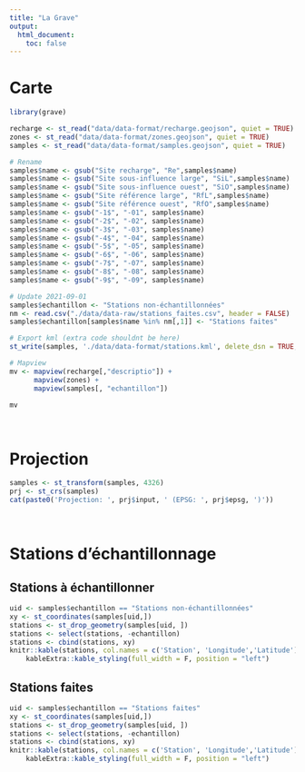 ```yaml
---
title: "La Grave"
output:
  html_document:
    toc: false
---
```


<style type="text/css">
.main-container {
  max-width: 1800px;
  margin-left: auto;
  margin-right: auto;
}
</style>

# Carte

```r
library(grave)

recharge <- st_read("data/data-format/recharge.geojson", quiet = TRUE)
zones <- st_read("data/data-format/zones.geojson", quiet = TRUE)
samples <- st_read("data/data-format/samples.geojson", quiet = TRUE)

# Rename
samples$name <- gsub("Site recharge", "Re",samples$name)
samples$name <- gsub("Site sous-influence large", "SiL",samples$name)
samples$name <- gsub("Site sous-influence ouest", "SiO",samples$name)
samples$name <- gsub("Site référence large", "RfL",samples$name)
samples$name <- gsub("Site référence ouest", "RfO",samples$name)
samples$name <- gsub("-1$", "-01", samples$name)
samples$name <- gsub("-2$", "-02", samples$name)
samples$name <- gsub("-3$", "-03", samples$name)
samples$name <- gsub("-4$", "-04", samples$name)
samples$name <- gsub("-5$", "-05", samples$name)
samples$name <- gsub("-6$", "-06", samples$name)
samples$name <- gsub("-7$", "-07", samples$name)
samples$name <- gsub("-8$", "-08", samples$name)
samples$name <- gsub("-9$", "-09", samples$name)

# Update 2021-09-01
samples$echantillon <- "Stations non-échantillonnées"
nm <- read.csv("./data/data-raw/stations_faites.csv", header = FALSE)
samples$echantillon[samples$name %in% nm[,1]] <- "Stations faites"

# Export kml (extra code shouldnt be here)
st_write(samples, './data/data-format/stations.kml', delete_dsn = TRUE, quiet = TRUE)

# Mapview
mv <- mapview(recharge[,"descriptio"]) +
      mapview(zones) +
      mapview(samples[, "echantillon"])

mv
```

<br/>

# Projection

```r
samples <- st_transform(samples, 4326)
prj <- st_crs(samples)
cat(paste0('Projection: ', prj$input, ' (EPSG: ', prj$epsg, ')'))
```

<br/>

# Stations d'échantillonnage

## Stations à échantillonner

```r
uid <- samples$echantillon == "Stations non-échantillonnées"
xy <- st_coordinates(samples[uid,])
stations <- st_drop_geometry(samples[uid, ])
stations <- select(stations, -echantillon)
stations <- cbind(stations, xy)
knitr::kable(stations, col.names = c('Station', 'Longitude','Latitude'), row.names = FALSE) %>%
    kableExtra::kable_styling(full_width = F, position = "left")
```

## Stations faites

```r
uid <- samples$echantillon == "Stations faites"
xy <- st_coordinates(samples[uid,])
stations <- st_drop_geometry(samples[uid, ])
stations <- select(stations, -echantillon)
stations <- cbind(stations, xy)
knitr::kable(stations, col.names = c('Station', 'Longitude','Latitude'), row.names = FALSE) %>%
    kableExtra::kable_styling(full_width = F, position = "left")
```
